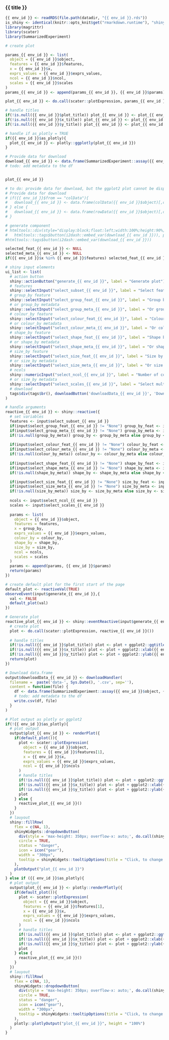 ### {{ title }}

<!-- Component created on {{ date }} -->

```r
{{ env_id }} <- readRDS(file.path(datadir, "{{ env_id }}.rds"))
is_shiny <- identical(knitr::opts_knit$get("rmarkdown.runtime"), "shiny")
library(magrittr)
library(scater)
library(SummarizedExperiment)
```

```r
# create plot

params_{{ env_id }} <- list(
  object = {{ env_id }}$object,
  features = {{ env_id }}$features,
  x = {{ env_id }}$x,
  exprs_values = {{ env_id }}$exprs_values,
  ncol = {{ env_id }}$ncol,
  scales = {{ env_id }}$scales
)
params_{{ env_id }} <- append(params_{{ env_id }}, {{ env_id }}$params)

plot_{{ env_id }} <- do.call(scater::plotExpression, params_{{ env_id }})

# handle titles
if(!is.null({{ env_id }}$plot_title)) plot_{{ env_id }} <- plot_{{ env_id }} + ggplot2::ggtitle({{ env_id }}$plot_title)
if(!is.null({{ env_id }}$x_title)) plot_{{ env_id }} <- plot_{{ env_id }} + ggplot2::xlab({{ env_id }}$x_title)
if(!is.null({{ env_id }}$y_title)) plot_{{ env_id }} <- plot_{{ env_id }} + ggplot2::ylab({{ env_id }}$y_title)

# handle if as_plotly = TRUE
if({{ env_id }}$as_plotly){
  plot_{{ env_id }} <- plotly::ggplotly(plot_{{ env_id }})
}

# Provide data for download
download_{{ env_id }} <- data.frame(SummarizedExperiment::assay({{ env_id }}$object, {{ env_id }}$exprs_values)[{{ env_id }}$features,])
# todo: add metadata to the df


plot_{{ env_id }}

# to do: provide data for download, but the ggplot2 plot cannot be displayed in the div container
# Provide data for download
# if({{ env_id }}$from == "colData"){
#   download_{{ env_id }} <- data.frame(colData({{ env_id }}$object)[,c({{ env_id }}$y[1], {{ env_id }}$x[1], {{ env_id }}$metadata[1])])
# } else {
#   download_{{ env_id }} <- data.frame(rowData({{ env_id }}$object)[,c({{ env_id }}$y[1], {{ env_id }}$x[1], {{ env_id }}$metadata[1])])
# }

# generate component
# htmltools::div(style="display:block;float:left;width:100%;height:90%;",
#   htmltools::tags$button(i2dash::embed_var(download_{{ env_id }})), plot_{{ env_id }})
#htmltools::tags$button(i2dash::embed_var(download_{{ env_id }}))
```

```r
selected_feat_{{ env_id }} <- NULL
selected_meta_{{ env_id }} <- NULL
if({{ env_id }}$x %in% {{ env_id }}$features) selected_feat_{{ env_id }} <- {{ env_id }}$x else selected_meta_{{ env_id }} <- {{ env_id }}$x 

# shiny input elements
ui_list <- list(
  # action button
  shiny::actionButton("generate_{{ env_id }}", label = "Generate plot"),
  # features
  shiny::selectInput("select_subset_{{ env_id }}", label = "Select features:", choices = {{ env_id }}$features, multiple = TRUE, selected = {{ env_id }}$features[1]),
  # group_by feature
  shiny::selectInput("select_group_feat_{{ env_id }}", label = "Group by feature:", choices = c("None", {{ env_id }}$features), selected = selected_feat_{{ env_id }}),
  # or group_by metadata
  shiny::selectInput("select_group_meta_{{ env_id }}", label = "Or group by metadata:", choices = c("None", {{ env_id }}$metadata), selected = selected_meta_{{ env_id }}),
  # colour_by feature
  shiny::selectInput("select_colour_feat_{{ env_id }}", label = "Colour by feature:", choices = c("None", {{ env_id }}$features)),
  # or colour_by metadata
  shiny::selectInput("select_colour_meta_{{ env_id }}", label = "Or colour by metadata:", choices = c("None", {{ env_id }}$metadata)),
  # shape_by feature
  shiny::selectInput("select_shape_feat_{{ env_id }}", label = "Shape by feature:", choices = c("None", {{ env_id }}$features)),
  # or shape_by metadata
  shiny::selectInput("select_shape_meta_{{ env_id }}", label = "Or shape by metadata:", choices = c("None", {{ env_id }}$metadata)),
  # size_by feature
  shiny::selectInput("select_size_feat_{{ env_id }}", label = "Size by feature:", choices = c("None", {{ env_id }}$features)),
  # or size_by metadata
  shiny::selectInput("select_size_meta_{{ env_id }}", label = "Or size by metadata:", choices = c("None", {{ env_id }}$metadata)),
  # ncols
  shiny::numericInput("select_ncol_{{ env_id }}", label = "Number of columns.", value = {{ env_id }}$ncol),
  # or size_by metadata
  shiny::selectInput("select_scales_{{ env_id }}", label = "Select multi-facet scales:", choices = c("fixed", "free", "free_x", "free_y"), selected = {{ env_id }}$scales),
  # download
  tags$div(tags$br(), downloadButton('downloadData_{{ env_id }}', 'Download data'))
)

# handle arguments
reactive_{{ env_id }} <- shiny::reactive({
  # set variables
  features <- input$select_subset_{{ env_id }}
  if(input$select_group_feat_{{ env_id }} != "None") group_by_feat <- input$select_group_feat_{{ env_id }} else group_by_feat <- NULL
  if(input$select_group_meta_{{ env_id }} != "None") group_by_meta <- input$select_group_meta_{{ env_id }} else group_by_meta <- NULL
  if(!is.null(group_by_meta)) group_by <- group_by_meta else group_by <- group_by_feat
  
  if(input$select_colour_feat_{{ env_id }} != "None") colour_by_feat <- input$select_colour_feat_{{ env_id }} else colour_by_feat <- NULL
  if(input$select_colour_meta_{{ env_id }} != "None") colour_by_meta <- input$select_colour_meta_{{ env_id }} else colour_by_meta <- NULL
  if(!is.null(colour_by_meta)) colour_by <- colour_by_meta else colour_by <- colour_by_feat
  
  if(input$select_shape_feat_{{ env_id }} != "None") shape_by_feat <- input$select_shape_feat_{{ env_id }} else shape_by_feat <- NULL
  if(input$select_shape_meta_{{ env_id }} != "None") shape_by_meta <- input$select_shape_meta_{{ env_id }} else shape_by_meta <- NULL
  if(!is.null(shape_by_meta)) shape_by <- shape_by_meta else shape_by <- shape_by_feat

  if(input$select_size_feat_{{ env_id }} != "None") size_by_feat <- input$select_size_feat_{{ env_id }} else size_by_feat <- NULL
  if(input$select_size_meta_{{ env_id }} != "None") size_by_meta <- input$select_size_meta_{{ env_id }} else size_by_meta <- NULL
  if(!is.null(size_by_meta)) size_by <- size_by_meta else size_by <- size_by_feat
  
  ncols <- input$select_ncol_{{ env_id }}
  scales <- input$select_scales_{{ env_id }}
  
  params <- list(
    object = {{ env_id }}$object,
    features = features,
    x = group_by,
    exprs_values = {{ env_id }}$exprs_values,
    colour_by = colour_by,
    shape_by = shape_by,
    size_by = size_by,
    ncol = ncols,
    scales = scales
  )
  params <- append(params, {{ env_id }}$params)
  return(params)
})

# create default plot for the first start of the page
default_plot <- reactiveVal(TRUE)
observeEvent(input$generate_{{ env_id }},{
  val <- FALSE
  default_plot(val)
})

# Generate plot
reactive_plot_{{ env_id }} <- shiny::eventReactive(input$generate_{{ env_id }},{
  # create plot
  plot <- do.call(scater::plotExpression, reactive_{{ env_id }}())
  
  # handle titles
  if(!is.null({{ env_id }}$plot_title)) plot <- plot + ggplot2::ggtitle({{ env_id }}$plot_title)
  if(!is.null({{ env_id }}$x_title)) plot <- plot + ggplot2::xlab({{ env_id }}$x_title)
  if(!is.null({{ env_id }}$y_title)) plot <- plot + ggplot2::ylab({{ env_id }}$y_title)
  return(plot)
})

# Download data.frame
output$downloadData_{{ env_id }} <- downloadHandler(
  filename =  paste('data-', Sys.Date(), '.csv', sep=''),
  content = function(file) {
    df <- data.frame(SummarizedExperiment::assay({{ env_id }}$object, {{ env_id }}$exprs_values)[reactive_{{ env_id }}()$features,])
    # todo: add metadata to the df
    write.csv(df, file)
  }
)

# Plot output as plotly or ggplot2
if(!{{ env_id }}$as_plotly){
  # plot output
  output$plot_{{ env_id }} <- renderPlot({
    if(default_plot()){
      plot <- scater::plotExpression(
        object = {{ env_id }}$object,
        features = {{ env_id }}$features[1],
        x = {{ env_id }}$x,
        exprs_values = {{ env_id }}$exprs_values,
        ncol = {{ env_id }}$ncols
      )
      # handle titles
      if(!is.null({{ env_id }}$plot_title)) plot <- plot + ggplot2::ggtitle({{ env_id }}$plot_title)
      if(!is.null({{ env_id }}$x_title)) plot <- plot + ggplot2::xlab({{ env_id }}$x_title)
      if(!is.null({{ env_id }}$y_title)) plot <- plot + ggplot2::ylab({{ env_id }}$y_title)
      plot
    } else {
      reactive_plot_{{ env_id }}()
    }
  })
  # lauyout
  shiny::fillRow(
    flex = c(NA, 1),
    shinyWidgets::dropdownButton(
      div(style = 'max-height: 350px; overflow-x: auto;', do.call(shiny::inputPanel, ui_list)),
      circle = TRUE,
      status = "danger",
      icon = icon("gear"),
      width = "300px",
      tooltip = shinyWidgets::tooltipOptions(title = "Click, to change plot settings:")
    ),
    plotOutput("plot_{{ env_id }}")
  )
} else if ({{ env_id }}$as_plotly){
  # plot output
  output$plot_{{ env_id }} <- plotly::renderPlotly({
    if(default_plot()){
      plot <- scater::plotExpression(
        object = {{ env_id }}$object,
        features = {{ env_id }}$features[1],
        x = {{ env_id }}$x,
        exprs_values = {{ env_id }}$exprs_values,
        ncol = {{ env_id }}$ncols
      )
      # handle titles
      if(!is.null({{ env_id }}$plot_title)) plot <- plot + ggplot2::ggtitle({{ env_id }}$plot_title)
      if(!is.null({{ env_id }}$x_title)) plot <- plot + ggplot2::xlab({{ env_id }}$x_title)
      if(!is.null({{ env_id }}$y_title)) plot <- plot + ggplot2::ylab({{ env_id }}$y_title)
      plot
    } else {
      reactive_plot_{{ env_id }}()
    }
  })
  # lauyout
  shiny::fillRow(
    flex = c(NA, 1),
    shinyWidgets::dropdownButton(
      div(style = 'max-height: 350px; overflow-x: auto;', do.call(shiny::inputPanel, ui_list)),
      circle = TRUE,
      status = "danger",
      icon = icon("gear"),
      width = "300px",
      tooltip = shinyWidgets::tooltipOptions(title = "Click, to change plot settings:")
    ),
    plotly::plotlyOutput("plot_{{ env_id }}", height = "100%")
  )
}
```


